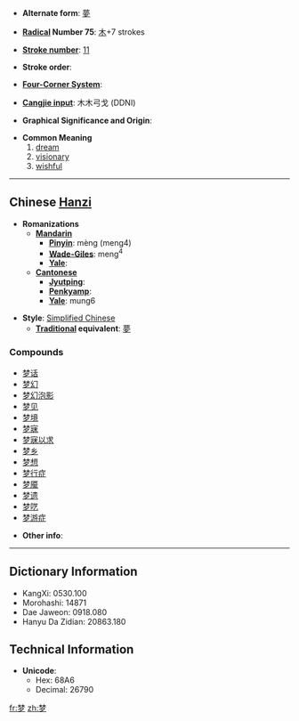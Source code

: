 * '''Alternate form''': [[夢]]

* '''[[Wiktionary:Chinese radical index| Radical]] Number 75''': [[Wiktionary:Chinese radical index 木|木]]+7 strokes

* '''[[Wiktionary:Chinese total strokes index|Stroke number]]''': [[Wiktionary:Chinese total strokes index 11|11]]

* '''Stroke order''': 

* '''[[Wiktionary:Chinese four corner index|Four-Corner System]]''': 

* '''[[Wiktionary:Chinese Cangjie index|Cangjie input]]''': 木木弓戈 (DDNI)

* '''Graphical Significance and Origin''': 

* '''Common Meaning'''
*# [[dream]]
*# [[visionary]]
*# [[wishful]]

----

== Chinese [[Hanzi]] ==

* '''Romanizations'''
** '''[[Mandarin]]'''
*** '''[[Pinyin]]''': mèng (meng4)
*** '''[[Wade-Giles]]''': meng<sup>4</sup>
*** '''[[Yale]]''': 
** '''[[Cantonese]]'''
*** '''[[Jyutping]]''':
*** '''[[Penkyamp]]''': 
*** '''[[Yale]]''': mung6

* '''Style''': [[Simplified Chinese]] 
** '''[[Traditional Chinese|Traditional]] equivalent''': [[夢]]

===Compounds===
*[[梦话]]
*[[梦幻]]
*[[梦幻泡影]]
*[[梦见]]
*[[梦境]]
*[[梦寐]]
*[[梦寐以求]]
*[[梦乡]]
*[[梦想]]
*[[梦行症]]
*[[梦魇]]
*[[梦遗]]
*[[梦呓]]
*[[梦游症]]

* '''Other info''': 

----

== Dictionary Information ==

* KangXi: 0530.100
* Morohashi: 14871
* Dae Jaweon: 0918.080
* Hanyu Da Zidian: 20863.180

== Technical Information ==

* '''Unicode''':
** Hex: 68A6
** Decimal: 26790

[[fr:梦]]
[[zh:梦]]
